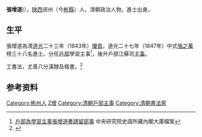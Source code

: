 '''張增道'''({{bd|？||？||Z}}）。[[陕西|陕西]]邠州（今[[彬縣|彬縣]]）人，清朝政治人物，進士出身。

== 生平 ==
張增道為清[[道光|道光]]二十三年（1843年）[[優貢|優貢]]，道光二十七年（1847年）中式[[張之萬|張之萬]]榜三十八名進士。分任[[戶部|戶部]]學習主事<ref>[http://catalog.digitalarchives.tw/dacs5/System/Exhibition/Detail.jsp?OID=3403779 戶部為學習主事張增道奏請留部事] 中央研究院史語所藏內閣大庫檔案</ref>，後升戶部江蘇司[[主事|主事]]。

工書法，尤善八分漢隸及楷書。<ref>{{cite web| language =| publisher =彬县公众信息网| title =近代人物：張增道| url =http://www.snbinxian.gov.cn/Article_Show.asp?ArticleID=6900| author =| date =| accessdate =2010-02-19}}{{dead link|date=2018年2月 |bot=InternetArchiveBot |fix-attempted=yes }}</ref>

== 参考资料 ==
{{reflist}}

{{道光二十七年丁未科殿試金榜}}

{{Authority control}}

{{DEFAULTSORT:Zhang張}}
[[Category:彬州人|Category:彬州人]]
[[Category:張姓|Z增]]
[[Category:清朝戶部主事|Category:清朝戶部主事]]
[[Category:清朝書法家|Category:清朝書法家]]